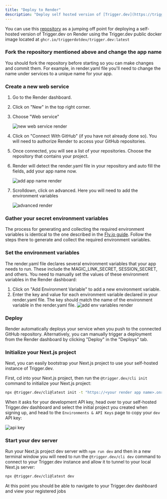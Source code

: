 ```yaml
---
title: "Deploy to Render"
description: "Deploy self hosted version of [Trigger.dev](https://trigger.dev) to [Render](https://render.com/)"
---
```


You can use this [repository](https://github.com/Ashutosh-Bhadauriya/render.com) as a jumping off point for deploying a self-hosted version of Trigger.dev on Render using the Trigger.dev public docker image located at `ghcr.io/triggerdotdev/trigger.dev:latest`

### Fork the repository mentioned above and change the app name

You should fork the repository before starting so you can make changes and commit them. For example, in render.yaml file you'll need to change the name under services to a unique name for your app.

### Create a new web service

1. Go to the Render dashboard.

2. Click on "New" in the top right corner.

3. Choose "Web service"

    ![new web service render](/images/new-web-service-render.png)

4. Click on "Connect With GitHub" (if you have not already done so). You will need to authorize Render to access your GitHub repositories.

5. Once connected, you will see a list of your repositories. Choose the repository that contains your project.

6. Render will detect the render.yaml file in your repository and auto fill the fields, add your app name now.

    ![add app name render](/images/add-app-name-render.png)

7. Scrolldown, click on advanced. Here you will need to add the environment variables

    ![advanced render](/images/advanced-render.png)

### Gather your secret environment variables

The process for generating and collecting the required environment variables is identical to the one described in the [Fly.io guide](/documentation/guides/deploy-to-flyio#gather-your-secret-environment-variables). Follow the steps there to generate and collect the required environment variables.

### Set the environment variables

The render.yaml file declares several environment variables that your app needs to run. These include the MAGIC_LINK_SECRET, SESSION_SECRET, and others. You need to manually set the values of these environment variables in the Render dashboard:

1. Click on "Add Environment Variable" to add a new environment variable.
2. Enter the key and value for each environment variable declared in your render.yaml file. The key should match the name of the environment variable in the render.yaml file.
   ![add env variables render](/images/add-env-variables-render.png)

### Deploy

Render automatically deploys your service when you push to the connected GitHub repository. Alternatively, you can manually trigger a deployment from the Render dashboard by clicking "Deploy" in the "Deploys" tab.

### Initialize your Next.js project

Next, you can easily bootstrap your Next.js project to use your self-hosted instance of Trigger.dev.

First, cd into your Next.js project, then run the `@trigger.dev/cli init` command to initialize your Next.js project:

```sh
npx @trigger.dev/cli@latest init -t "https://<your render app name>.onrender.com"
```

When it asks for your development API key, head over to your self-hosted Trigger.dev dashboard and select the initial project you created when signing up, and head to the `Environments & API Keys` page to copy your `dev` API key:

![api key](/images/api-key.png)

### Start your dev server

Run your Next.js project dev server with `npm run dev` and then in a new terminal window you will need to run the `@trigger.dev/cli dev` command to connect to your Trigger.dev instance and allow it to tunnel to your local Next.js server:

```sh
npx @trigger.dev/cli@latest dev
```

At this point you should be able to navigate to your Trigger.dev dashboard and view your registered jobs
